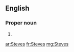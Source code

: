 ==English==

===Proper noun===
{{head|en|proper noun plural form}}

# {{plural of|Steve|lang=en}}

[[ar:Steves]]
[[fr:Steves]]
[[mg:Steves]]